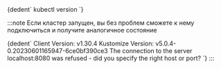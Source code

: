 
<CodeBlock language="bash">
  {dedent`
    kubectl version
  `}
</CodeBlock>

:::note
Если кластер запущен, вы без проблем сможете к нему подключиться и получите аналогичное состояние

<CodeBlock language="bash">
  {dedent`
    Client Version: v1.30.4
    Kustomize Version: v5.0.4-0.20230601165947-6ce0bf390ce3
    The connection to the server localhost:8080 was refused - did you specify the right host or port?
  `}
</CodeBlock>
:::

